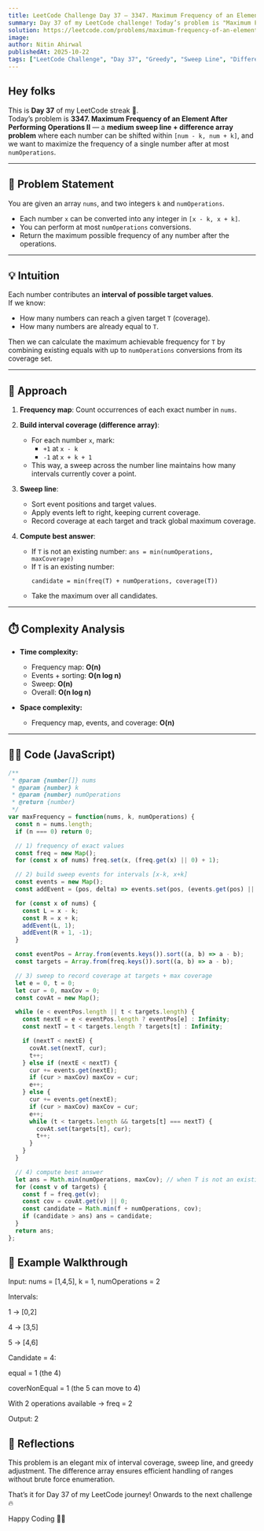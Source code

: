 ```yaml
---
title: LeetCode Challenge Day 37 — 3347. Maximum Frequency of an Element After Performing Operations II  
summary: Day 37 of my LeetCode challenge! Today’s problem is "Maximum Frequency of an Element After Performing Operations II". I explore how to use sweep line + difference arrays to track interval coverage, analyze complexity, and share my JavaScript solution.  
solution: https://leetcode.com/problems/maximum-frequency-of-an-element-after-performing-operations-ii/solutions/7292965/3347-maximum-frequency-of-an-element-aft-ivtz
image:  
author: Nitin Ahirwal  
publishedAt: 2025-10-22  
tags: ["LeetCode Challenge", "Day 37", "Greedy", "Sweep Line", "Difference Array", "JavaScript", "Medium", "Portfolio"]  
---
```


## Hey folks

This is **Day 37** of my LeetCode streak 🚀.  
Today’s problem is **3347. Maximum Frequency of an Element After Performing Operations II** — a **medium sweep line + difference array problem** where each number can be shifted within `[num - k, num + k]`, and we want to maximize the frequency of a single number after at most `numOperations`.

---

## 📌 Problem Statement

You are given an array `nums`, and two integers `k` and `numOperations`.  

- Each number `x` can be converted into any integer in `[x - k, x + k]`.  
- You can perform at most `numOperations` conversions.  
- Return the maximum possible frequency of any number after the operations.

---

## 💡 Intuition

Each number contributes an **interval of possible target values**.  
If we know:  
- How many numbers can reach a given target `T` (coverage).  
- How many numbers are already equal to `T`.  

Then we can calculate the maximum achievable frequency for `T` by combining existing equals with up to `numOperations` conversions from its coverage set.

---

## 🔑 Approach

1. **Frequency map**: Count occurrences of each exact number in `nums`.  

2. **Build interval coverage (difference array)**:  
   - For each number `x`, mark:  
     - `+1` at `x - k`  
     - `-1` at `x + k + 1`  
   - This way, a sweep across the number line maintains how many intervals currently cover a point.

3. **Sweep line**:  
   - Sort event positions and target values.  
   - Apply events left to right, keeping current coverage.  
   - Record coverage at each target and track global maximum coverage.  

4. **Compute best answer**:  
   - If `T` is not an existing number: `ans = min(numOperations, maxCoverage)`  
   - If `T` is an existing number:  
     ```
     candidate = min(freq(T) + numOperations, coverage(T))
     ```  
   - Take the maximum over all candidates.

---

## ⏱️ Complexity Analysis

- **Time complexity:**  
  - Frequency map: **O(n)**  
  - Events + sorting: **O(n log n)**  
  - Sweep: **O(n)**  
  - Overall: **O(n log n)**  

- **Space complexity:**  
  - Frequency map, events, and coverage: **O(n)**  

---

## 🧑‍💻 Code (JavaScript)

```javascript
/**
 * @param {number[]} nums
 * @param {number} k
 * @param {number} numOperations
 * @return {number}
 */
var maxFrequency = function(nums, k, numOperations) {
  const n = nums.length;
  if (n === 0) return 0;

  // 1) frequency of exact values
  const freq = new Map();
  for (const x of nums) freq.set(x, (freq.get(x) || 0) + 1);

  // 2) build sweep events for intervals [x-k, x+k]
  const events = new Map();
  const addEvent = (pos, delta) => events.set(pos, (events.get(pos) || 0) + delta);

  for (const x of nums) {
    const L = x - k;
    const R = x + k;
    addEvent(L, 1);
    addEvent(R + 1, -1);
  }

  const eventPos = Array.from(events.keys()).sort((a, b) => a - b);
  const targets = Array.from(freq.keys()).sort((a, b) => a - b);

  // 3) sweep to record coverage at targets + max coverage
  let e = 0, t = 0;
  let cur = 0, maxCov = 0;
  const covAt = new Map();

  while (e < eventPos.length || t < targets.length) {
    const nextE = e < eventPos.length ? eventPos[e] : Infinity;
    const nextT = t < targets.length ? targets[t] : Infinity;

    if (nextT < nextE) {
      covAt.set(nextT, cur);
      t++;
    } else if (nextE < nextT) {
      cur += events.get(nextE);
      if (cur > maxCov) maxCov = cur;
      e++;
    } else {
      cur += events.get(nextE);
      if (cur > maxCov) maxCov = cur;
      e++;
      while (t < targets.length && targets[t] === nextT) {
        covAt.set(targets[t], cur);
        t++;
      }
    }
  }

  // 4) compute best answer
  let ans = Math.min(numOperations, maxCov); // when T is not an existing value
  for (const v of targets) {
    const f = freq.get(v);
    const cov = covAt.get(v) || 0;
    const candidate = Math.min(f + numOperations, cov);
    if (candidate > ans) ans = candidate;
  }
  return ans;
};
```

## 🧪 Example Walkthrough

Input:
nums = [1,4,5], k = 1, numOperations = 2

Intervals:

1 → [0,2]

4 → [3,5]

5 → [4,6]

Candidate = 4:

equal = 1 (the 4)

coverNonEqual = 1 (the 5 can move to 4)

With 2 operations available → freq = 2

Output: 2

## 🎥 Reflections

This problem is an elegant mix of interval coverage, sweep line, and greedy adjustment.
The difference array ensures efficient handling of ranges without brute force enumeration.

That’s it for Day 37 of my LeetCode journey!
Onwards to the next challenge 🔥

Happy Coding 👨‍💻